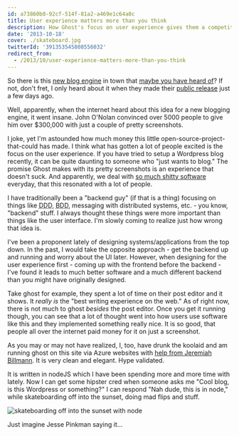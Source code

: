 ```yaml
---
id: a73860b0-92cf-514f-81a2-a469e1c64a0c
title: User experience matters more than you think
description: How Ghost's focus on user experience gives them a competitive advantage.
date: '2013-10-18'
cover: ./skateboard.jpg
twitterId: '391353545808556032'
redirect_from:
  - /2013/10/user-experience-matters-more-than-you-think
---
```


So there is this [new blog engine](http://ghost.org/) in town that [maybe you have heard of](http://www.kickstarter.com/projects/johnonolan/ghost-just-a-blogging-platform)? If not, don't fret, I only heard about it when they made their [public release](http://blog.ghost.org/public-launch/) just a few days ago.

Well, apparently, when the internet heard about this idea for a new blogging engine, it went insane. John O'Nolan convinced over 5000 people to give him over $300,000 with just a couple of pretty screenshots.

I joke, yet I'm astounded how much money this little open-source-project-that-could has made. I think what has gotten a lot of people excited is the focus on the user experience. If you have tried to setup a Wordpress blog recently, it can be quite daunting to someone who "just wants to blog." The promise Ghost makes with its pretty screenshots is an experience that doesn't suck. And apparently, we deal with [so much shitty software](/2009/07/we-make-shitty-software-and-so-do-you/) everyday, that this resonated with a lot of people.

I have traditionally been a "backend guy" (if that is a thing) focusing on things like <abbr title="Domain Driven Design">DDD</abbr>, <abbr title="Behavior Driven Development">BDD</abbr>, messaging with distributed systems, etc. - you know, "backend" stuff. I always thought these things were more important than things like the user interface. I'm slowly coming to realize just how wrong that idea is.

I've been a proponent lately of designing systems/applications from the top down. In the past, I would take the opposite approach - get the backend up and running and worry about the UI later. However, when designing for the user experience first - coming up with the frontend before the backend - I've found it leads to much better software and a much different backend than you might have originally designed.

Take ghost for example, they spent a lot of time on their post editor and it shows. It _really is_ the "best writing experience on the web." As of right now, there is not much to ghost _besides_ the post editor. Once you get it running though, you can see that a lot of thought went into how users use software like this and they implemented something really nice. It is so good, that people all over the internet paid money for it on just a screenshot.

As you may or may not have realized, I, too, have drunk the koolaid and am running ghost on this site via Azure websites with [help from Jeremiah Billmann](http://www.jbillmann.com/installing-ghost-on-azure-web-sites/). It is very clean and elegant. Hype validated.

It is written in nodeJS which I have been spending more and more time with lately. Now I can get some hipster cred when someone asks me "Cool blog, is this Wordpress or something?" I can respond "Nah dude, this is in node," while skateboarding off into the sunset, doing mad flips and stuff.

![skateboarding off into the sunset with node](./skateboard.jpg)

Just imagine Jesse Pinkman saying it…